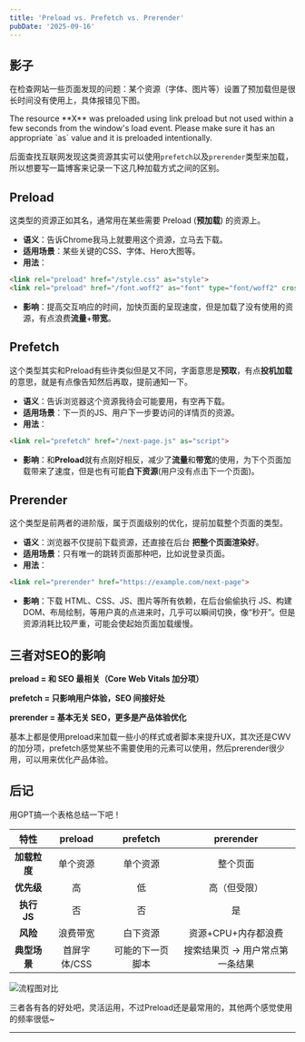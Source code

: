 ```yaml
---
title: 'Preload vs. Prefetch vs. Prerender'
pubDate: '2025-09-16'
---
```



## 影子

在检查网站一些页面发现的问题：某个资源（字体、图片等）设置了预加载但是很长时间没有使用上，具体报错见下图。

<Callout type="warning" title="Warning" collapsible close>
The resource **X** was preloaded using link preload but not used within a few seconds from the window's load event. Please make sure it has an appropriate `as` value and it is preloaded intentionally.
</Callout>


后面查找互联网发现这类资源其实可以使用`prefetch`以及`prerender`类型来加载，所以想要写一篇博客来记录一下这几种加载方式之间的区别。

## Preload

这类型的资源正如其名，通常用在某些需要 Preload (**预加载**) 的资源上。

- **语义**：告诉Chrome我马上就要用这个资源，立马去下载。
- **适用场景**：某些关键的CSS、字体、Hero大图等。
- **用法**：

```html
<link rel="preload" href="/style.css" as="style">
<link rel="preload" href="/font.woff2" as="font" type="font/woff2" crossorigin>
```

- **影响**：提高交互响应的时间，加快页面的呈现速度，但是加载了没有使用的资源，有点浪费**流量**+**带宽**。

## Prefetch

这个类型其实和Preload有些许类似但是又不同，字面意思是**预取**，有点**投机加载**的意思，就是有点像告知然后再取，提前通知一下。

- **语义**：告诉浏览器这个资源我待会可能要用，有空再下载。
- **适用场景**：下一页的JS、用户下一步要访问的详情页的资源。
- **用法**：

```html
<link rel="prefetch" href="/next-page.js" as="script">
```

- **影响**：和**Preload**就有点刚好相反，减少了**流量**和**带宽**的使用，为下个页面加载带来了速度，但是也有可能**白下资源**(用户没有点击下一个页面)。

## Prerender

这个类型是前两者的进阶版，属于页面级别的优化，提前加载整个页面的类型。

- **语义**：浏览器不仅提前下载资源，还直接在后台 **把整个页面渲染好**。
- **适用场景**：只有唯一的跳转页面那种吧，比如说登录页面。
- **用法**：

```html
<link rel="prerender" href="https://example.com/next-page">
```

- **影响**：下载 HTML、CSS、JS、图片等所有依赖，在后台偷偷执行 JS、构建 DOM、布局绘制，等用户真的点进来时，几乎可以瞬间切换，像“秒开”。但是资源消耗比较严重，可能会使起始页面加载缓慢。

## 三者对SEO的影响

**preload = 和 SEO 最相关（Core Web Vitals 加分项）**

**prefetch = 只影响用户体验，SEO 间接好处**

**prerender = 基本无关 SEO，更多是产品体验优化**

基本上都是使用preload来加载一些小的样式或者脚本来提升UX，其次还是CWV的加分项，prefetch感觉某些不需要使用的元素可以使用，然后prerender很少用，可以用来优化产品体验。

## 后记

用GPT搞一个表格总结一下吧！

|     特性     |   preload    |     prefetch     |            prerender            |
| :----------: | :----------: | :--------------: | :-----------------------------: |
| **加载粒度** |   单个资源   |     单个资源     |            整个页面             |
|  **优先级**  |      高      |        低        |          高（但受限）           |
| **执行 JS**  |      否      |        否        |               是                |
|   **风险**   |   浪费带宽   |     白下资源     |       资源+CPU+内存都浪费       |
| **典型场景** | 首屏字体/CSS | 可能的下一页脚本 | 搜索结果页 → 用户常点第一条结果 |

![流程图对比](./_assets/svg-compare-preload-prefetch-prerender.png)

三者各有各的好处吧，灵活运用，不过Preload还是最常用的，其他两个感觉使用的频率很低~

---

